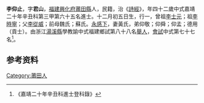 {{明清人物信息框
| 姓名 = 李仰止
| 原名 =
| 圖片名稱= 
| 圖片大小 =
| 圖片說明 = 
| 最高職務 =
| 國家 = 大明 
| 爵位 =
| 籍貫 = [[福建|福建]][[興化府|興化府]][[莆田縣|莆田縣]]
| 族裔 = 
| 字號 = 
| 諡號 =
| 出生日期 = 十二月初五日
| 出生地點 = 
| 逝世日期 = 卒年不詳 
| 逝世地點 =
| 墓葬 =
| 配偶 = 黃氏
| 親屬 = 曾祖[[李士元|李士元]]，祖[[李時寧|李時寧]]，父[[李從威|李從威]]，前母魏氏；蘇氏
| 出身 =
* 嘉靖二十年辛丑科同進士出身
| 經歷 =
| 著作 = 
}}
'''李仰止'''{{BD|1500年||？年||}}，字'''君山'''，[[福建|福建]][[興化府|興化府]][[莆田縣|莆田縣]]人，民籍，治《[[詩經|詩經]]》，年四十二歲中式嘉靖二十年辛丑科第三甲第六十五名進士。十二月初五日生，行一，曾祖[[李士元|李士元]]；祖[[李時寧|李時寧]]；父[[李從威|李從威]]；前母魏氏；蘇氏。[[永感下|永感下]]，妻黃氏，弟仰敬；仰舜；仰孟；德用（貢士）。由浙江[[湯溪縣|湯溪縣]]學教諭中式福建鄉試第八十八名[[舉人|舉人]]，[[會試|會試]]中式第七十七名<ref>《嘉靖二十年辛丑科進士登科錄》</ref>。

== 参考资料 ==
{{reflist}}

{{嘉靖二十年辛丑科殿试金榜}}

{{Authority control}}
{{DEFAULTSORT:}}
[[Category:莆田人|Category:莆田人]]


{{明朝人物小作品}}